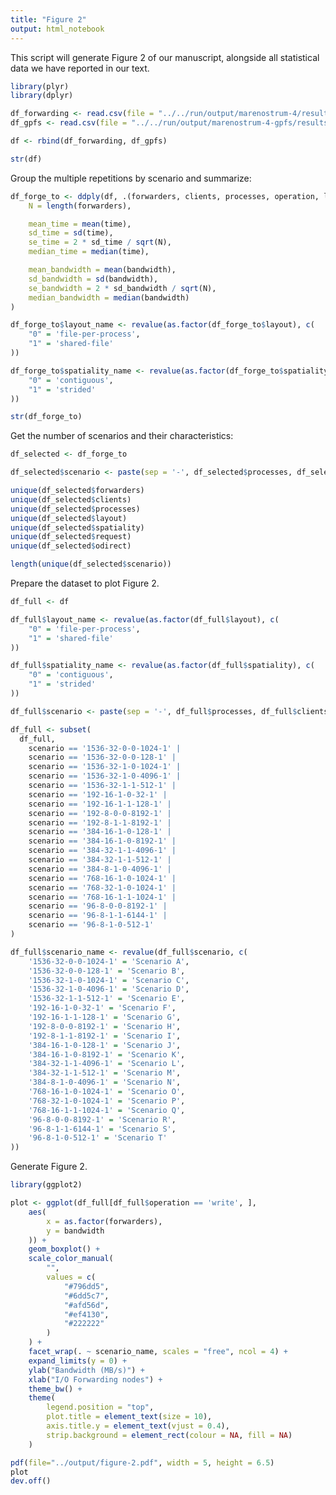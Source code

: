 ```yaml
---
title: "Figure 2"
output: html_notebook
---
```


This script will generate Figure 2 of our manuscript, alongside all statistical data we have reported in our text.

```r
library(plyr)
library(dplyr)

df_forwarding <- read.csv(file = "../../run/output/marenostrum-4/results/results.csv", sep = ";")
df_gpfs <- read.csv(file = "../../run/output/marenostrum-4-gpfs/results/results.csv", sep = ";")

df <- rbind(df_forwarding, df_gpfs)

str(df)
```

Group the multiple repetitions by scenario and summarize:

```r
df_forge_to <- ddply(df, .(forwarders, clients, processes, operation, layout, spatiality, odirect, request, total), summarize,
    N = length(forwarders),

    mean_time = mean(time),
    sd_time = sd(time),
    se_time = 2 * sd_time / sqrt(N),
    median_time = median(time),

    mean_bandwidth = mean(bandwidth),
    sd_bandwidth = sd(bandwidth),
    se_bandwidth = 2 * sd_bandwidth / sqrt(N),
    median_bandwidth = median(bandwidth)
)

df_forge_to$layout_name <- revalue(as.factor(df_forge_to$layout), c(
    "0" = 'file-per-process',
    "1" = 'shared-file'
))

df_forge_to$spatiality_name <- revalue(as.factor(df_forge_to$spatiality), c(
    "0" = 'contiguous',
    "1" = 'strided'
))

str(df_forge_to)
```

Get the number of scenarios and their characteristics:

```r
df_selected <- df_forge_to

df_selected$scenario <- paste(sep = '-', df_selected$processes, df_selected$clients, df_selected$layout, df_selected$spatiality, df_selected$request, df_selected$odirect)

unique(df_selected$forwarders)
unique(df_selected$clients)
unique(df_selected$processes)
unique(df_selected$layout)
unique(df_selected$spatiality)
unique(df_selected$request)
unique(df_selected$odirect)

length(unique(df_selected$scenario))
```

Prepare the dataset to plot Figure 2.

```r

df_full <- df

df_full$layout_name <- revalue(as.factor(df_full$layout), c(
    "0" = 'file-per-process',
    "1" = 'shared-file'
))

df_full$spatiality_name <- revalue(as.factor(df_full$spatiality), c(
    "0" = 'contiguous',
    "1" = 'strided'
))

df_full$scenario <- paste(sep = '-', df_full$processes, df_full$clients, df_full$layout, df_full$spatiality, df_full$request, df_full$odirect)

df_full <- subset(
  df_full,
    scenario == '1536-32-0-0-1024-1' |
    scenario == '1536-32-0-0-128-1' |
    scenario == '1536-32-1-0-1024-1' |
    scenario == '1536-32-1-0-4096-1' |
    scenario == '1536-32-1-1-512-1' |
    scenario == '192-16-1-0-32-1' |
    scenario == '192-16-1-1-128-1' |
    scenario == '192-8-0-0-8192-1' |
    scenario == '192-8-1-1-8192-1' |
    scenario == '384-16-1-0-128-1' |
    scenario == '384-16-1-0-8192-1' |
    scenario == '384-32-1-1-4096-1' |
    scenario == '384-32-1-1-512-1' |
    scenario == '384-8-1-0-4096-1' |
    scenario == '768-16-1-0-1024-1' |
    scenario == '768-32-1-0-1024-1' |
    scenario == '768-16-1-1-1024-1' |
    scenario == '96-8-0-0-8192-1' |
    scenario == '96-8-1-1-6144-1' |
    scenario == '96-8-1-0-512-1'
)

df_full$scenario_name <- revalue(df_full$scenario, c(
    '1536-32-0-0-1024-1' = 'Scenario A',
    '1536-32-0-0-128-1' = 'Scenario B',
    '1536-32-1-0-1024-1' = 'Scenario C',
    '1536-32-1-0-4096-1' = 'Scenario D',
    '1536-32-1-1-512-1' = 'Scenario E',
    '192-16-1-0-32-1' = 'Scenario F',
    '192-16-1-1-128-1' = 'Scenario G',
    '192-8-0-0-8192-1' = 'Scenario H',
    '192-8-1-1-8192-1' = 'Scenario I',
    '384-16-1-0-128-1' = 'Scenario J',
    '384-16-1-0-8192-1' = 'Scenario K',
    '384-32-1-1-4096-1' = 'Scenario L',
    '384-32-1-1-512-1' = 'Scenario M',
    '384-8-1-0-4096-1' = 'Scenario N',
    '768-16-1-0-1024-1' = 'Scenario O',
    '768-32-1-0-1024-1' = 'Scenario P',
    '768-16-1-1-1024-1' = 'Scenario Q',
    '96-8-0-0-8192-1' = 'Scenario R',
    '96-8-1-1-6144-1' = 'Scenario S',
    '96-8-1-0-512-1' = 'Scenario T'
))
```

Generate Figure 2.

```r
library(ggplot2)

plot <- ggplot(df_full[df_full$operation == 'write', ],
    aes(
        x = as.factor(forwarders),
        y = bandwidth
    )) + 
    geom_boxplot() +
    scale_color_manual(
        "",
        values = c(   
            "#796dd5",
            "#6dd5c7",
            "#afd56d",
            "#ef4130",
            "#222222"
        )
    ) +
    facet_wrap(. ~ scenario_name, scales = "free", ncol = 4) +
    expand_limits(y = 0) +
    ylab("Bandwidth (MB/s)") + 
    xlab("I/O Forwarding nodes") +
    theme_bw() +
    theme(
        legend.position = "top",
        plot.title = element_text(size = 10),
        axis.title.y = element_text(vjust = 0.4), 
        strip.background = element_rect(colour = NA, fill = NA)
    )

pdf(file="../output/figure-2.pdf", width = 5, height = 6.5)
plot
dev.off()
```


